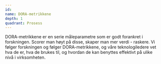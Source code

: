 ```yaml
---
id:
name: DORA-metrikkene
depth: 1
quadrant: Prosess
---
```


DORA-metrikkene er en serie måleparametre som er godt forankret i forskningen.
Scorer man høyt på disse, skaper man mer verdi - raskere.
Vi følger forskningen og følger DORA-metrikkene, og våre teknologiledere vet hva de er, hva de brukes til, og hvordan de kan benyttes effektivt på ulike nivå i virksomheten.
